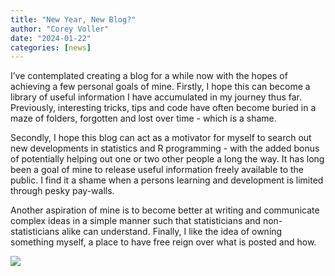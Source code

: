 ```yaml
---
title: "New Year, New Blog?"
author: "Corey Voller"
date: "2024-01-22"
categories: [news]
---
```


I've contemplated creating a blog for a while now with the hopes of achieving a few personal goals of mine. Firstly, I hope this can become a library of useful information I have accumulated in my journey thus far. Previously, interesting tricks, tips and code have often become buried in a maze of folders, forgotten and lost over time - which is a shame.

Secondly, I hope this blog can act as a motivator for myself to search out new developments in statistics and R programming - with the added bonus of potentially helping out one or two other people a long the way. It has long been a goal of mine to release useful information freely available to the public. I find it a shame when a persons learning and development is limited through pesky pay-walls.

Another aspiration of mine is to become better at writing and communicate complex ideas in a simple manner such that statisticians and non-statisticians alike can understand. Finally, I like the idea of owning something myself, a place to have free reign over what is posted and how.

![](thumbnail.jpg)

